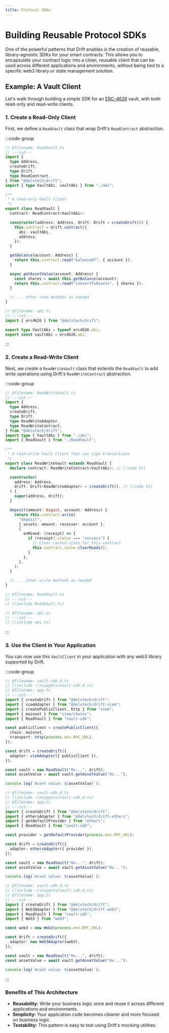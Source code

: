 ```yaml
---
title: Protocol SDKs
---
```


# Building Reusable Protocol SDKs

One of the powerful patterns that Drift enables is the creation of reusable,
library-agnostic SDKs for your smart contracts. This allows you to encapsulate
your contract logic into a clean, reusable client that can be used across
different applications and environments, without being tied to a specific web3
library or state management solution.

## Example: A Vault Client

Let's walk through building a simple SDK for an
[ERC-4626](https://ethereum.org/en/developers/docs/standards/tokens/erc-4626/)
vault, with both read-only and read-write clients.

### 1. Create a Read-Only Client

First, we define a `ReadVault` class that wrap Drift's `ReadContract`
abstraction.

:::code-group

```ts twoslash [ReadVault.ts] filename="ReadVault.ts"
// @filename: ReadVault.ts
// ---cut---
import {
  type Address,
  createDrift,
  type Drift,
  type ReadContract,
} from "@delvtech/drift";
import { type VaultAbi, vaultAbi } from "./abi";

/**
 * A read-only Vault client
 */
export class ReadVault {
  contract: ReadContract<VaultAbi>;

  constructor(address: Address, drift: Drift = createDrift()) {
    this.contract = drift.contract({
      abi: vaultAbi,
      address,
    });
  }

  getBalance(account: Address) {
    return this.contract.read("balanceOf", { account });
  }

  async getAssetValue(account: Address) {
    const shares = await this.getBalance(account);
    return this.contract.read("convertToAssets", { shares });
  }

  // ... other read methods as needed
}
```

```ts twoslash [abi.ts] filename="abi.ts"
// @filename: abi.ts
// ---cut---
import { erc4626 } from "@delvtech/drift";

export type VaultAbi = typeof erc4626.abi;
export const vaultAbi = erc4626.abi;
```

:::

### 2. Create a Read-Write Client

Next, we create a `ReadWriteVault` class that extends the `ReadVault` to add
write operations using Drift's `ReadWriteContract` abstraction.

:::code-group

```ts twoslash [ReadWriteVault.ts] filename="ReadWriteVault.ts"
// @filename: ReadWriteVault.ts
// ---cut---
import {
  type Address,
  createDrift,
  type Drift,
  type ReadWriteAdapter,
  type ReadWriteContract,
} from "@delvtech/drift";
import type { VaultAbi } from "./abi";
import { ReadVault } from "./ReadVault";

/**
 * A read-write Vault client that can sign transactions
 */
export class ReadWriteVault extends ReadVault {
  declare contract: ReadWriteContract<VaultAbi>; // [!code hl]

  constructor(
    address: Address,
    drift: Drift<ReadWriteAdapter> = createDrift(), // [!code hl]
  ) {
    super(address, drift);
  }

  deposit(amount: bigint, account: Address) {
    return this.contract.write(
      "deposit",
      { assets: amount, receiver: account },
      {
        onMined: (receipt) => {
          if (receipt?.status === "success") {
            // Clear cached state for this contract
            this.contract.cache.clearReads();
          }
        },
      },
    );
  }

  // ... other write methods as needed
}
```

```ts twoslash [ReadVault.ts]
// @filename: ReadVault.ts
// ---cut---
// [!include ReadVault.ts]
```

```ts twoslash [abi.ts]
// @filename: abi.ts
// ---cut---
// [!include abi.ts]
```

:::

### 3. Use the Client in Your Application

You can now use this `VaultClient` in your application with any web3 library
supported by Drift.

:::code-group

```ts twoslash [viem]
// @filename: vault-sdk.d.ts
// [!include ~/snippets/vault-sdk.d.ts]
// @filename: app.ts
// ---cut---
import { createDrift } from "@delvtech/drift";
import { viemAdapter } from "@delvtech/drift-viem";
import { createPublicClient, http } from "viem";
import { mainnet } from "viem/chains";
import { ReadVault } from "vault-sdk";

const publicClient = createPublicClient({
  chain: mainnet,
  transport: http(process.env.RPC_URL),
});

const drift = createDrift({
  adapter: viemAdapter({ publicClient }),
});

const vault = new ReadVault("0x...", drift);
const assetValue = await vault.getAssetValue("0x...");

console.log(`Asset value: ${assetValue}`);
```

```ts twoslash [ethers]
// @filename: vault-sdk.d.ts
// [!include ~/snippets/vault-sdk.d.ts]
// @filename: app.ts
// ---cut---
import { createDrift } from "@delvtech/drift";
import { ethersAdapter } from "@delvtech/drift-ethers";
import { getDefaultProvider } from "ethers";
import { ReadVault } from "vault-sdk";

const provider = getDefaultProvider(process.env.RPC_URL);

const drift = createDrift({
  adapter: ethersAdapter({ provider }),
});

const vault = new ReadVault("0x...", drift);
const assetValue = await vault.getAssetValue("0x...");

console.log(`Asset value: ${assetValue}`);
```

```ts twoslash [web3.js (legacy)]
// @filename: vault-sdk.d.ts
// [!include ~/snippets/vault-sdk.d.ts]
// @filename: app.ts
// ---cut---
import { createDrift } from "@delvtech/drift";
import { Web3Adapter } from "@delvtech/drift-web3";
import { ReadVault } from "vault-sdk";
import { Web3 } from "web3";

const web3 = new Web3(process.env.RPC_URL);

const drift = createDrift({
  adapter: new Web3Adapter(web3),
});

const vault = new ReadVault("0x...", drift);
const assetValue = await vault.getAssetValue("0x...");

console.log(`Asset value: ${assetValue}`);
```

:::

### Benefits of This Architecture

- **Reusability:** Write your business logic once and reuse it across different
  applications and environments.
- **Simplicity:** Your application code becomes cleaner and more focused on
  business logic.
- **Testability:** This pattern is easy to test using Drift's mocking utilities.
